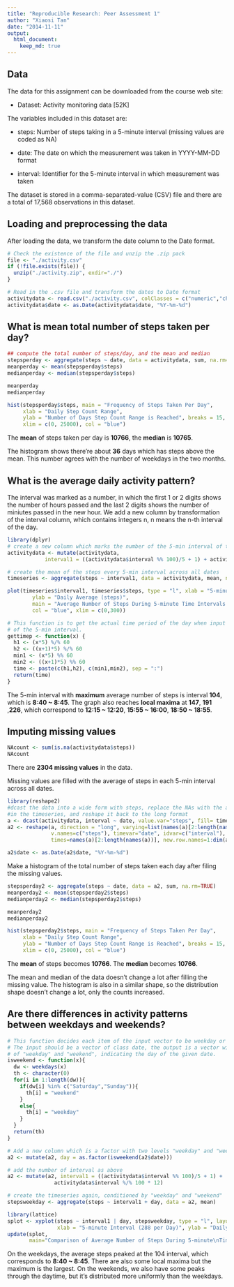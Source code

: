 ```yaml
---
title: "Reproducible Research: Peer Assessment 1"
author: "Xiaosi Tan"
date: "2014-11-11"
output: 
  html_document:
    keep_md: true
---
```


## Data
The data for this assignment can be downloaded from the course web site:

- Dataset: Activity monitoring data [52K]

The variables included in this dataset are:

- steps: Number of steps taking in a 5-minute interval (missing values are coded as NA)

- date: The date on which the measurement was taken in YYYY-MM-DD format

- interval: Identifier for the 5-minute interval in which measurement was taken

The dataset is stored in a comma-separated-value (CSV) file and there are a total of 17,568 observations in this dataset.

## Loading and preprocessing the data

After loading the data, we transform the date column to the Date format.

```r
# Check the existence of the file and unzip the .zip pack
file <- "./activity.csv"
if (!file.exists(file)) {
  unzip("./activity.zip", exdir="./")
}

# Read in the .csv file and transform the dates to Date format
activitydata <- read.csv("./activity.csv", colClasses = c("numeric","character","numeric"))
activitydata$date <- as.Date(activitydata$date, "%Y-%m-%d")
```

## What is mean total number of steps taken per day?
```r
## compute the total number of steps/day, and the mean and median
stepsperday <- aggregate(steps ~ date, data = activitydata, sum, na.rm=TRUE)
meanperday <- mean(stepsperday$steps)
medianperday <- median(stepsperday$steps)

meanperday
medianperday

hist(stepsperday$steps, main = "Frequency of Steps Taken Per Day", 
     xlab = "Daily Step Count Range",
     ylab = "Number of Days Step Count Range is Reached", breaks = 15,
     xlim = c(0, 25000), col = "blue")
```

The **mean** of steps taken per day is **10766**, the **median** is **10765**.

The histogram shows there're about **36** days which has steps above the mean. This number agrees with the number of weekdays in the two months.

## What is the average daily activity pattern?

The interval was marked as a number, in which the first 1 or 2 digits shows the number of hours passed and the last 2 digits shows the number of miniutes passed in the new hour. We add a new column by transformation of the interval column, which contains integers n, n means the n-th interval of the day.

```r
library(dplyr)
# create a new column which marks the number of the 5-min interval of the day
activitydata <- mutate(activitydata, 
            interval1 = ((activitydata$interval %% 100)/5 + 1) + activitydata$interval %/% 100 * 12)

# create the mean of the steps every 5-min interval across all dates
timeseries <- aggregate(steps ~ interval1, data = activitydata, mean, na.action = na.omit)

plot(timeseries$interval1, timeseries$steps, type = "l", xlab = "5-minute Interval (288/Day)", 
        ylab = "Daily Average (steps)", 
        main = "Average Number of Steps During 5-minute Time Intervals In a 24-hour Day", 
        col = "blue", xlim = c(0,300))

# This function is to get the actual time period of the day when input the number
# of the 5-min interval.
gettimep <- function(x) {
  h1 <- (x*5) %/% 60
  h2 <- ((x+1)*5) %/% 60
  min1 <- (x*5) %% 60
  min2 <- ((x+1)*5) %% 60
  time <- paste(c(h1,h2), c(min1,min2), sep = ":")
  return(time)
}
```

The 5-min interval with **maximum** average number of steps is interval **104**, which is **8:40 ~ 8:45**.
The graph also reaches **local maxima** at **147**, **191** ,**226**, which correspond to **12:15 ~ 12:20**, **15:55 ~ 16:00**, **18:50 ~ 18:55**.

## Imputing missing values
```r
NAcount <- sum(is.na(activitydata$steps))
NAcount
```
There are **2304 missing values** in the data.

Missing values are filled with the average of steps in each 5-min interval across all dates. 
```r
library(reshape2)
#dcast the data into a wide form with steps, replace the NAs with the average calculated
#in the timeseries, and reshape it back to the long format
a <- dcast(activitydata, interval ~ date, value.var="steps", fill= timeseries$steps)
a2 <- reshape(a, direction = "long", varying=list(names(a)[2:length(names(a))]),
              v.names=c("steps"), timevar="date", idvar=c("interval"),
              times=names(a)[2:length(names(a))], new.row.names=1:dim(activitydata)[1])

a2$date <- as.Date(a2$date, "%Y-%m-%d")
```

Make a histogram of the total number of steps taken each day after filing the missing values.

```r
stepsperday2 <- aggregate(steps ~ date, data = a2, sum, na.rm=TRUE)
meanperday2 <- mean(stepsperday2$steps)
medianperday2 <- median(stepsperday2$steps)

meanperday2
medianperday2

hist(stepsperday2$steps, main = "Frequency of Steps Taken Per Day", 
     xlab = "Daily Step Count Range",
     ylab = "Number of Days Step Count Range is Reached", breaks = 15,
     xlim = c(0, 25000), col = "blue")
```

The **mean** of steps becomes **10766**. The **median** becomes **10766**.

The mean and median of the data doesn't change a lot after filling the missing value. The histogram is also in a similar shape, so the distribution shape doesn't change a lot, only the counts increased. 

## Are there differences in activity patterns between weekdays and weekends?
```r
# This function decides each item of the input vector to be weekday or weekend
# The input should be a vector of class date, the output is a vector with strins
# of "weekday" and "weekend", indicating the day of the given date.
isweekend <- function(x){
  dw <- weekdays(x)
  th <- character(0)
  for(i in 1:length(dw)){
    if(dw[i] %in% c("Saturday","Sunday")){
      th[i] = "weekend"
    }
    else{
      th[i] = "weekday"
    }
  }
  return(th)
}

# Add a new column which is a factor with two levels "weekday" and "weekend"
a2 <- mutate(a2, day = as.factor(isweekend(a2$date)))

# add the number of interval as above
a2 <- mutate(a2, interval1 = ((activitydata$interval %% 100)/5 + 1) + 
               activitydata$interval %/% 100 * 12)

# create the timeseries again, conditioned by "weekday" and "weekend"
stepsweekday <- aggregate(steps ~ interval1 + day, data = a2, mean)

library(lattice)
splot <- xyplot(steps ~ interval1 | day, stepsweekday, type = "l", layout = c(1, 2), 
                xlab = "5-minute Interval (288 per Day)", ylab = "Daily Average (steps)")
update(splot,
       main="Comparison of Average Number of Steps During 5-minute\nTime Intervals In a 24-hour   Day\nfor Weekend Days Versus Weekdays")

```

On the weekdays, the average steps peaked at the 104 interval, which corresponds to **8:40 ~ 8:45**.
There are also some local maxima but the maximum is the largest. On the weekends, we also have some peaks through the daytime, but it's distributed more uniformly than the weekdays.
